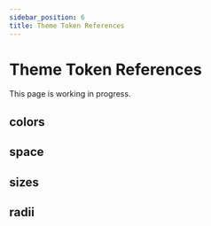 ```yaml
---
sidebar_position: 6
title: Theme Token References
---
```



# Theme Token References

This page is working in progress.

## colors

## space

## sizes

## radii
